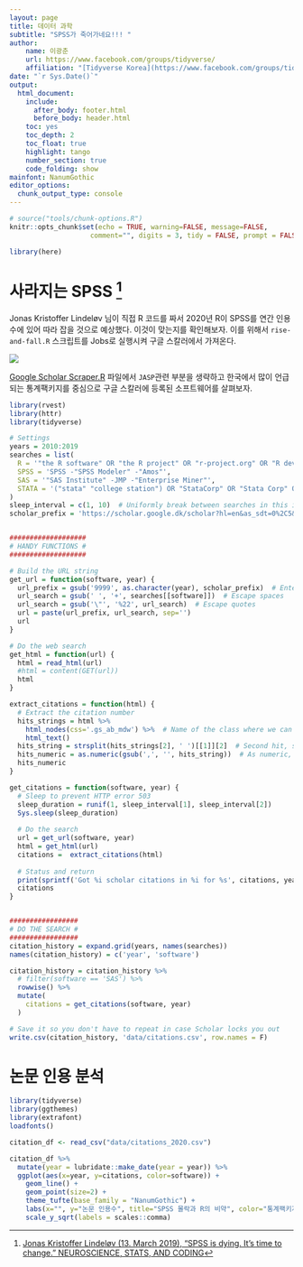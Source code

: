 ```yaml
---
layout: page
title: 데이터 과학
subtitle: "SPSS가 죽어가네요!!! "
author:
    name: 이광춘
    url: https://www.facebook.com/groups/tidyverse/
    affiliation: "[Tidyverse Korea](https://www.facebook.com/groups/tidyverse/)"
date: "`r Sys.Date()`"
output:
  html_document: 
    include:
      after_body: footer.html
      before_body: header.html
    toc: yes
    toc_depth: 2
    toc_float: true
    highlight: tango
    number_section: true
    code_folding: show
mainfont: NanumGothic
editor_options: 
  chunk_output_type: console
---
```



```r
# source("tools/chunk-options.R")
knitr::opts_chunk$set(echo = TRUE, warning=FALSE, message=FALSE,
                    comment="", digits = 3, tidy = FALSE, prompt = FALSE, fig.align = 'center')

library(here)
```


# 사라지는 SPSS [^spss-is-dying] {#dying-spss}

[^spss-is-dying]: [Jonas Kristoffer Lindeløv (13. March 2019), "SPSS is dying. It’s time to change." NEUROSCIENCE, STATS, AND CODING](https://lindeloev.net/spss-is-dying/)

Jonas Kristoffer Lindeløv 님이 직접 R 코드를 짜서 2020년 R이 SPSS를 연간 인용수에 있어 따라 잡을 것으로 예상했다. 이것이 맞는지를 확인해보자. 이를 위해서 `rise-and-fall.R` 스크립트를 Jobs로 실행시켜 구글 스칼러에서 가져온다. 

![](fig/spss-citation.png)


[Google Scholar Scraper.R](https://github.com/lindeloev/spss-is-dying/blob/master/Google%20Scholar%20Scraper.R) 파일에서 `JASP`관련 부분을 생략하고 한국에서 많이 언급되는 통계팩키지를 중심으로 구글 스칼러에 등록된 소프트웨어를 살펴보자.

```r
library(rvest)
library(httr)
library(tidyverse)

# Settings
years = 2010:2019
searches = list(
  R = '"the R software" OR "the R project" OR "r-project.org" OR "R development core" OR "bioconductor" OR "lme4" OR "nlme" OR "lmeR function" OR "ggplot2" OR "Hmisc" OR "r function" OR  "r package" OR "mass package" OR "plyr package" OR "mvtnorm"',
  SPSS = 'SPSS -"SPSS Modeler" -"Amos"',
  SAS = '"SAS Institute" -JMP -"Enterprise Miner"',
  STATA = '("stata" "college station") OR "StataCorp" OR "Stata Corp" OR "Stata Journal" OR "Stata Press" OR "stata command" OR "stata module"'
)
sleep_interval = c(1, 10)  # Uniformly break between searches in this interval to prevent scholar from rejecting searches
scholar_prefix = 'https://scholar.google.dk/scholar?hl=en&as_sdt=0%2C5&as_ylo=9999&as_yhi=9999&q='


###################
# HANDY FUNCTIONS #
###################

# Build the URL string
get_url = function(software, year) {
  url_prefix = gsub('9999', as.character(year), scholar_prefix)  # Enter year
  url_search = gsub(' ', '+', searches[[software]])  # Escape spaces
  url_search = gsub('\"', '%22', url_search)  # Escape quotes
  url = paste(url_prefix, url_search, sep='')
  url
}

# Do the web search
get_html = function(url) {
  html = read_html(url)
  #html = content(GET(url))
  html
}

extract_citations = function(html) {
  # Extract the citation number
  hits_strings = html %>%
    html_nodes(css='.gs_ab_mdw') %>%  # Name of the class where we can find citation number
    html_text()
  hits_string = strsplit(hits_strings[2], ' ')[[1]][2]  # Second hit, second "word"
  hits_numeric = as.numeric(gsub(',', '', hits_string))  # As numeric, not string
  hits_numeric
}

get_citations = function(software, year) {
  # Sleep to prevent HTTP error 503
  sleep_duration = runif(1, sleep_interval[1], sleep_interval[2])
  Sys.sleep(sleep_duration)
  
  # Do the search
  url = get_url(software, year)
  html = get_html(url)
  citations =  extract_citations(html)
  
  # Status and return
  print(sprintf('Got %i scholar citations in %i for %s', citations, year, software))
  citations
}


#################
# DO THE SEARCH #
#################
citation_history = expand.grid(years, names(searches))
names(citation_history) = c('year', 'software')

citation_history = citation_history %>%
  # filter(software == 'SAS') %>%
  rowwise() %>%
  mutate(
    citations = get_citations(software, year)
  )

# Save it so you don't have to repeat in case Scholar locks you out
write.csv(citation_history, 'data/citations.csv', row.names = F)

```

# 논문 인용 분석 {#analysis-spss-decline}

```r
library(tidyverse)
library(ggthemes)
library(extrafont)
loadfonts()

citation_df <- read_csv("data/citations_2020.csv")

citation_df %>% 
  mutate(year = lubridate::make_date(year = year)) %>% 
  ggplot(aes(x=year, y=citations, color=software)) +
    geom_line() +
    geom_point(size=2) +
    theme_tufte(base_family = "NanumGothic") +
    labs(x="", y="논문 인용수", title="SPSS 몰락과 R의 비약", color="통계팩키지") +
    scale_y_sqrt(labels = scales::comma) 
```



